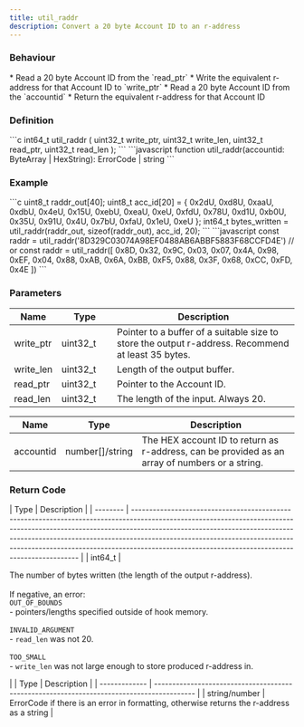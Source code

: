 ```yaml
---
title: util_raddr
description: Convert a 20 byte Account ID to an r-address
---
```


### Behaviour

<Tabs>
<TabItem label="C">
* Read a 20 byte  Account ID from the `read_ptr`
* Write the equivalent r-address for that Account ID to `write_ptr`
</TabItem>

<TabItem label="JavaScript">
* Read a 20 byte Account ID from the `accountid`
* Return the equivalent r-address for that Account ID
</TabItem>
</Tabs>

### Definition

<Tabs>
<TabItem label="C">
```c
int64_t util_raddr (
    uint32_t write_ptr,
    uint32_t write_len,
    uint32_t read_ptr,
    uint32_t read_len
);
```
</TabItem>

<TabItem label="JavaScript">
```javascript
function util_raddr(accountid: ByteArray | HexString): ErrorCode | string
```
</TabItem>
</Tabs>



### Example

<Tabs>
<TabItem label="C">
```c
uint8_t raddr_out[40];
uint8_t acc_id[20] =
{
    0x2dU, 0xd8U, 0xaaU, 0xdbU, 0x4eU, 0x15U,               
    0xebU, 0xeaU,  0xeU, 0xfdU, 0x78U, 0xd1U, 0xb0U,
    0x35U, 0x91U,  0x4U, 0x7bU, 0xfaU, 0x1eU,  0xeU
};
int64_t bytes_written = 
    util_raddr(raddr_out, sizeof(raddr_out), acc_id, 20);
```


</TabItem>

<TabItem label="JavaScript">
```javascript
const raddr = util_raddr('8D329C03074A98EF0488AB6ABBF5883F68CCFD4E')
// or
const raddr = util_raddr([
    0x8D, 0x32, 0x9C, 0x03, 0x07, 0x4A, 0x98, 0xEF, 0x04, 0x88,
    0xAB, 0x6A, 0xBB, 0xF5, 0x88, 0x3F, 0x68, 0xCC, 0xFD, 0x4E
])
```
</TabItem>
</Tabs>



### Parameters

<Tabs>
<TabItem label="C">


<table><thead><tr><th>Name</th><th width="82">Type</th><th>Description</th></tr></thead><tbody><tr><td>write_ptr</td><td>uint32_t</td><td>Pointer to a buffer of a suitable size to store the output r-address. Recommend at least 35 bytes.</td></tr><tr><td>write_len</td><td>uint32_t</td><td>Length of the output buffer.</td></tr><tr><td>read_ptr</td><td>uint32_t</td><td>Pointer to the Account ID.</td></tr><tr><td>read_len</td><td>uint32_t</td><td>The length of the input. Always 20.</td></tr></tbody></table>
</TabItem>

<TabItem label="JavaScript">
<table><thead><tr><th>Name</th><th width="82">Type</th><th>Description</th></tr></thead><tbody><tr><td>accountid</td><td>number[]/string</td><td>The HEX account ID to return as r-address, can be provided as an array of numbers or a string.</td></tr></tbody></table>
</TabItem>
</Tabs>

### Return Code

<Tabs>
<TabItem label="C">
| Type     | Description                                                                                                                                                                                                                                                                                                                                                                             |
| -------- | --------------------------------------------------------------------------------------------------------------------------------------------------------------------------------------------------------------------------------------------------------------------------------------------------------------------------------------------------------------------------------------- |
| int64_t | <p>The number of bytes written (the length of the output r-address).<br /><br />If negative, an error:<br /><code>OUT_OF_BOUNDS</code><br />- pointers/lengths specified outside of hook memory.<br /><br /><code>INVALID_ARGUMENT</code><br />- <code>read_len</code> was not 20.<br /><br /><code>TOO_SMALL</code><br />- <code>write_len</code> was not large enough to store produced r-address in.</p> |
</TabItem>

<TabItem label="JavaScript">
| Type          | Description                                                                               |
| ------------- | ----------------------------------------------------------------------------------------- |
| string/number | ErrorCode if there is an error in formatting, otherwise returns the r-address as a string |
</TabItem>
</Tabs>

